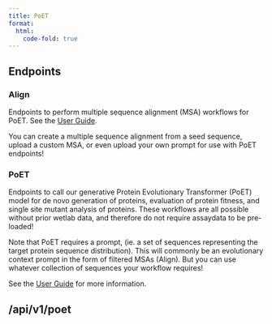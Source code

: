 ```yaml
---
title: PoET
format:
  html:
    code-fold: true
---
```


## Endpoints

### Align
Endpoints to perform multiple sequence alignment (MSA) workflows for PoET. See the <a href="https://docs.openprotein.ai/" rel="noreferrer" target="_blank">User Guide</a>.

You can create a multiple sequence alignment from a seed sequence, upload a custom MSA, or even upload your own prompt for use with PoET endpoints!

### PoET

Endpoints to call our generative Protein Evolutionary Transformer (PoET) model for de novo generation of proteins, evaluation of protein fitness, and single site mutant analysis of proteins. These workflows are all possible without prior wetlab data, and therefore do not require assaydata to be pre-loaded!

Note that PoET requires a prompt, (ie. a set of sequences representing the target protein sequence distribution). This will commonly be an evolutionary context prompt in the form of filtered MSAs (Align). But you can use whatever collection of sequences your workflow requires!

See the <a href="https://docs.openprotein.ai/" rel="noreferrer" target="_blank">User Guide</a> for more information.

## /api/v1/poet

```{=html}
<script src="https://unpkg.com/swagger-ui-dist@5.1/swagger-ui-bundle.js"></script>
<script>
  window.onload = function() {
    const ui = SwaggerUIBundle({
      url: "https://dev.api.openprotein.ai/api/v1/poet/openapi.json",
      dom_id: "#swagger-ui",
      config: {
        deepLinking: true,
        tagsSorter: "alpha",
        docExpansion: "list",
      },
      requestInterceptor: (request) => {
        const requestPath = request.url.split('/').slice(3).join('/')
        if (!request.url.includes("openapi.json") && request.url.includes("access-token")) {
          // Modify the request URL for other endpoints
          request.url = "https://dev.api.openprotein.ai/api/v1/" + requestPath
        } else if (!request.url.includes("openapi.json")) {
          request.url = "https://dev.api.openprotein.ai/" + requestPath
        }
        return request;
      },
    });
  };
</script>

<link rel="stylesheet" href="css/swagger-ui.css">
<div id="swagger-ui"></div>
```
